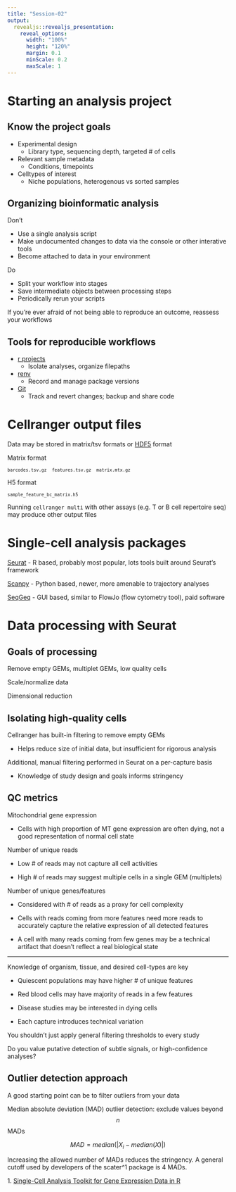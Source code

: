 ```yaml
---
title: "Session-02"
output:
  revealjs::revealjs_presentation:
    reveal_options:
      width: "100%"
      height: "120%"
      margin: 0.1
      minScale: 0.2
      maxScale: 1
---
```


```{=html}
<!-- <style> -->
<!--     .reveal section p { -->
<!--     display: inline-block; -->
<!--     font-size: 0.6em; -->
<!--     line-height: 1.2em; -->
<!--     vertical-align: top; -->
<!--   } -->
<!--     .reveal section li { -->
<!--     display: inline-block; -->
<!--     font-size: 0.6em; -->
<!--     line-height: 1.2em; -->
<!--     vertical-align: top; -->
<!--   } -->
<!-- </style> -->
```
# Starting an analysis project

## Know the project goals

-   Experimental design
    -   Library type, sequencing depth, targeted \# of cells
-   Relevant sample metadata
    -   Conditions, timepoints
-   Celltypes of interest
    -   Niche populations, heterogenous vs sorted samples

## Organizing bioinformatic analysis

Don't

-   Use a single analysis script
-   Make undocumented changes to data via the console or other interative tools
-   Become attached to data in your environment

Do

-   Split your workflow into stages
-   Save intermediate objects between processing steps
-   Periodically rerun your scripts

If you're ever afraid of not being able to reproduce an outcome, reassess your workflows

## Tools for reproducible workflows

-   [r projects](https://r4ds.hadley.nz/workflow-scripts.html#projects)
    -   Isolate analyses, organize filepaths
-   [renv](https://rstudio.github.io/renv/index.html)
    -   Record and manage package versions
-   [Git](https://happygitwithr.com/)
    -   Track and revert changes; backup and share code

# Cellranger output files

Data may be stored in matrix/tsv formats or [HDF5](https://www.loc.gov/preservation/digital/formats/fdd/fdd000229.shtml) format

Matrix format

<small>`barcodes.tsv.gz  features.tsv.gz  matrix.mtx.gz`</small>

H5 format

<small>`sample_feature_bc_matrix.h5`</small>

Running `cellranger multi` with other assays (e.g. T or B cell repertoire seq) may produce other output files

# Single-cell analysis packages

[Seurat](https://satijalab.org/seurat/) - R based, probably most popular, lots tools built around Seurat's framework

[Scanpy](https://scanpy.readthedocs.io/en/stable/) - Python based, newer, more amenable to trajectory analyses

[SeqGeq](https://www.flowjo.com/solutions/seqgeq) - GUI based, similar to FlowJo (flow cytometry tool), paid software

# Data processing with Seurat

## Goals of processing

Remove empty GEMs, multiplet GEMs, low quality cells

Scale/normalize data

Dimensional reduction

## Isolating high-quality cells

Cellranger has built-in filtering to remove empty GEMs

-   Helps reduce size of initial data, but insufficient for rigorous analysis

Additional, manual filtering performed in Seurat on a per-capture basis

-   Knowledge of study design and goals informs stringency

## QC metrics

Mitochondrial gene expression

-   Cells with high proportion of MT gene expression are often dying, not a good representation of normal cell state

Number of unique reads

-   Low \# of reads may not capture all cell activities

-   High \# of reads may suggest multiple cells in a single GEM (multiplets)

Number of unique genes/features

-   Considered with \# of reads as a proxy for cell complexity

-   Cells with reads coming from more features need more reads to accurately capture the relative expression of all detected features

-   A cell with many reads coming from few genes may be a technical artifact that doesn't reflect a real biological state

------------------------------------------------------------------------

Knowledge of organism, tissue, and desired cell-types are key

-   Quiescent populations may have higher \# of unique features

-   Red blood cells may have majority of reads in a few features

-   Disease studies may be interested in dying cells

-   Each capture introduces technical variation

You shouldn't just apply general filtering thresholds to every study

Do you value putative detection of subtle signals, or high-confidence analyses?

## Outlier detection approach

A good starting point can be to filter outliers from your data

Median absolute deviation (MAD) outlier detection: exclude values beyond $$n$$ MADs

$$
MAD = median(|X_i - median(X)|)
$$

Increasing the allowed number of MADs reduces the stringency. A general cutoff used by developers of the scater\^1 package is 4 MADs.

<footnote>1. [Single-Cell Analysis Toolkit for Gene Expression Data in R](https://bioconductor.org/packages/release/bioc/html/scater.html)</footnote>

